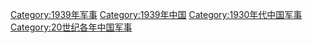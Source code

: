 [[Category:1939年军事|Category:1939年军事]]
[[Category:1939年中国|Category:1939年中国]]
[[Category:1930年代中国军事|Category:1930年代中国军事]]
[[Category:20世纪各年中国军事|Category:20世纪各年中国军事]]